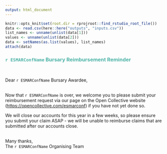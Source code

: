 ```yaml
---
output: html_document
---
```

``` r
knitr::opts_knit$set(root.dir = rprojroot::find_rstudio_root_file())
data <- read.csv(here::here("outputs", "inputs.csv"))
list_names <- unname(unlist(data[1]))
values <- unname(unlist(data[2]))
data <- setNames(as.list(values), list_names)
attach(data)
```
### <span style="color: #4fb4a8;">`r ESMARConfName` Bursary Reimbursement Reminder</span>  
<br>

Dear `r ESMARConfName` Bursary Awardee,  
<br>

Now that `r ESMARConfName` is over, we welcome you to please submit your reimbursement request via our page on the Open Collective website (<a href="https://opencollective.com/esmarconf">https://opencollective.com/esmarconf</a>) if you have not yet done so.  

We will close our accounts for this year in a few weeks, so please ensure you submit your claim ASAP - we will be unable to reimburse claims that are submitted after our accounts close.  
<br>

Many thanks,  
The `r ESMARConfName` Organising Team